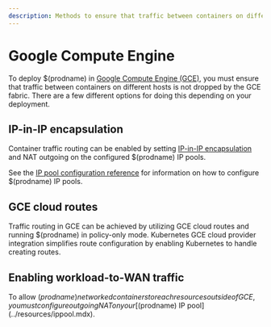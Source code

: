 ```yaml
---
description: Methods to ensure that traffic between containers on different hosts is not dropped by GCE fabric.
---
```


# Google Compute Engine

To deploy $(prodname) in [Google Compute Engine (GCE)](https://cloud.google.com/compute/), you must ensure that traffic between containers on different hosts is not dropped by the GCE fabric.
There are a few different options for doing this depending on your
deployment.

## IP-in-IP encapsulation

Container traffic routing can be enabled by setting [IP-in-IP encapsulation](../../networking/configuring/vxlan-ipip.mdx) and NAT outgoing on the configured $(prodname) IP pools.

See the [IP pool configuration reference](../resources/ippool.mdx) for information on how to configure $(prodname) IP pools.

## GCE cloud routes

Traffic routing in GCE can be achieved by utilizing GCE cloud routes and running $(prodname) in policy-only mode.
Kubernetes GCE cloud provider integration simplifies route configuration by enabling Kubernetes to handle creating routes.

## Enabling workload-to-WAN traffic

To allow $(prodname) networked containers to reach resources outside of GCE, you must configure outgoing NAT on your [$(prodname) IP pool](../resources/ippool.mdx).
